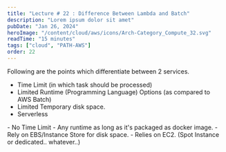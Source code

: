 ```yaml
---
title: "Lecture # 22 : Difference Between Lambda and Batch"
description: "Lorem ipsum dolor sit amet"
pubDate: "Jan 26, 2024"
heroImage: "/content/cloud/aws/icons/Arch-Category_Compute_32.svg"
readTime: "15 minutes"
tags: ["cloud", "PATH-AWS"]
order: 22
---
```



<Section
	link="lambda-vs-batch"
	title="What is a difference between Lambda & Batch?"
	imageUrl="/content/cloud/aws/icons/Arch-Category_Compute_32.svg"
/>

Following are the points which differentiate between 2 services.

<Section link="lambda-points" title="Lambda" />

- Time Limit (in which task should be processed)
- Limited Runtime (Programming Language) Options (as compared to AWS Batch)
- Limited Temporary disk space.
- Serverless

<Section link="batch-points" title="Batch" />
- No Time Limit
- Any runtime as long as it's packaged as docker image.
- Rely on EBS/Instance Store for disk space.
- Relies on EC2. (Spot Instance or dedicated.. whatever..)